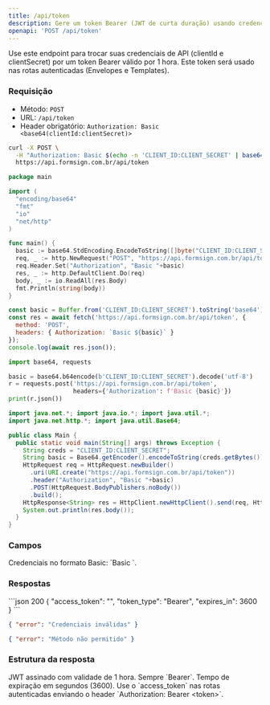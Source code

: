 ```yaml
---
title: /api/token
description: Gere um token Bearer (JWT de curta duração) usando credenciais Basic no formato `clientId:clientSecret`.
openapi: 'POST /api/token'
---
```


Use este endpoint para trocar suas credenciais de API (clientId e clientSecret) por um token Bearer válido por 1 hora. Este token será usado nas rotas autenticadas (Envelopes e Templates).

### Requisição
- Método: `POST`
- URL: `/api/token`
- Header obrigatório: `Authorization: Basic <base64(clientId:clientSecret)>`

<RequestExample>
<CodeGroup>

```bash cURL
curl -X POST \
  -H "Authorization: Basic $(echo -n 'CLIENT_ID:CLIENT_SECRET' | base64)" \
  https://api.formsign.com.br/api/token
```

```go Go
package main

import (
  "encoding/base64"
  "fmt"
  "io"
  "net/http"
)

func main() {
  basic := base64.StdEncoding.EncodeToString([]byte("CLIENT_ID:CLIENT_SECRET"))
  req, _ := http.NewRequest("POST", "https://api.formsign.com.br/api/token", nil)
  req.Header.Set("Authorization", "Basic "+basic)
  res, _ := http.DefaultClient.Do(req)
  body, _ := io.ReadAll(res.Body)
  fmt.Println(string(body))
}
```

```javascript JavaScript
const basic = Buffer.from('CLIENT_ID:CLIENT_SECRET').toString('base64');
const res = await fetch('https://api.formsign.com.br/api/token', {
  method: 'POST',
  headers: { Authorization: `Basic ${basic}` }
});
console.log(await res.json());
```

```python Python
import base64, requests

basic = base64.b64encode(b'CLIENT_ID:CLIENT_SECRET').decode('utf-8')
r = requests.post('https://api.formsign.com.br/api/token',
                  headers={'Authorization': f'Basic {basic}'})
print(r.json())
```

```java Java
import java.net.*; import java.io.*; import java.util.*;
import java.net.http.*; import java.util.Base64;

public class Main {
  public static void main(String[] args) throws Exception {
    String creds = "CLIENT_ID:CLIENT_SECRET";
    String basic = Base64.getEncoder().encodeToString(creds.getBytes());
    HttpRequest req = HttpRequest.newBuilder()
      .uri(URI.create("https://api.formsign.com.br/api/token"))
      .header("Authorization", "Basic "+basic)
      .POST(HttpRequest.BodyPublishers.noBody())
      .build();
    HttpResponse<String> res = HttpClient.newHttpClient().send(req, HttpResponse.BodyHandlers.ofString());
    System.out.println(res.body());
  }
}
```

</CodeGroup>
</RequestExample>

### Campos

<ParamField header="Authorization" type="string" required>
Credenciais no formato Basic: `Basic <base64(clientId:clientSecret)>`.
</ParamField>

### Respostas

<ResponseExample>
```json 200
{
  "access_token": "<JWT>",
  "token_type": "Bearer",
  "expires_in": 3600
}
```

```json 401
{ "error": "Credenciais inválidas" }
```

```json 405
{ "error": "Método não permitido" }
```
</ResponseExample>

### Estrutura da resposta

<ResponseField name="access_token" type="string" required>
JWT assinado com validade de 1 hora.
</ResponseField>
<ResponseField name="token_type" type="string" required>
Sempre `Bearer`.
</ResponseField>
<ResponseField name="expires_in" type="number" required>
Tempo de expiração em segundos (3600).
</ResponseField>

<Tip>
Use o `access_token` nas rotas autenticadas enviando o header `Authorization: Bearer &lt;token&gt;`.
</Tip>
